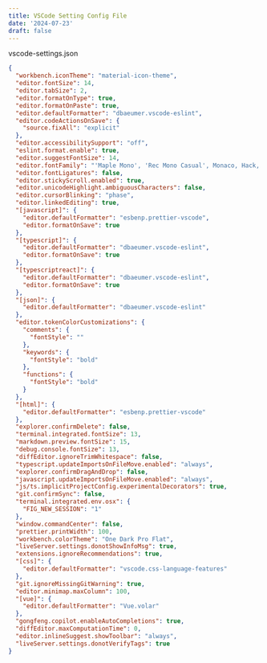 ```yaml
---
title: VSCode Setting Config File
date: '2024-07-23'
draft: false
---
```


vscode-settings.json

```json
{
  "workbench.iconTheme": "material-icon-theme",
  "editor.fontSize": 14,
  "editor.tabSize": 2,
  "editor.formatOnType": true,
  "editor.formatOnPaste": true,
  "editor.defaultFormatter": "dbaeumer.vscode-eslint",
  "editor.codeActionsOnSave": {
    "source.fixAll": "explicit"
  },
  "editor.accessibilitySupport": "off",
  "eslint.format.enable": true,
  "editor.suggestFontSize": 14,
  "editor.fontFamily": "'Maple Mono', 'Rec Mono Casual', Monaco, Hack, Menlo, 'Courier New', monospace",
  "editor.fontLigatures": false,
  "editor.stickyScroll.enabled": true,
  "editor.unicodeHighlight.ambiguousCharacters": false,
  "editor.cursorBlinking": "phase",
  "editor.linkedEditing": true,
  "[javascript]": {
    "editor.defaultFormatter": "esbenp.prettier-vscode",
    "editor.formatOnSave": true
  },
  "[typescript]": {
    "editor.defaultFormatter": "dbaeumer.vscode-eslint",
    "editor.formatOnSave": true
  },
  "[typescriptreact]": {
    "editor.defaultFormatter": "dbaeumer.vscode-eslint",
    "editor.formatOnSave": true
  },
  "[json]": {
    "editor.defaultFormatter": "dbaeumer.vscode-eslint"
  },
  "editor.tokenColorCustomizations": {
    "comments": {
      "fontStyle": ""
    },
    "keywords": {
      "fontStyle": "bold"
    },
    "functions": {
      "fontStyle": "bold"
    }
  },
  "[html]": {
    "editor.defaultFormatter": "esbenp.prettier-vscode"
  },
  "explorer.confirmDelete": false,
  "terminal.integrated.fontSize": 13,
  "markdown.preview.fontSize": 15,
  "debug.console.fontSize": 13,
  "diffEditor.ignoreTrimWhitespace": false,
  "typescript.updateImportsOnFileMove.enabled": "always",
  "explorer.confirmDragAndDrop": false,
  "javascript.updateImportsOnFileMove.enabled": "always",
  "js/ts.implicitProjectConfig.experimentalDecorators": true,
  "git.confirmSync": false,
  "terminal.integrated.env.osx": {
    "FIG_NEW_SESSION": "1"
  },
  "window.commandCenter": false,
  "prettier.printWidth": 100,
  "workbench.colorTheme": "One Dark Pro Flat",
  "liveServer.settings.donotShowInfoMsg": true,
  "extensions.ignoreRecommendations": true,
  "[css]": {
    "editor.defaultFormatter": "vscode.css-language-features"
  },
  "git.ignoreMissingGitWarning": true,
  "editor.minimap.maxColumn": 100,
  "[vue]": {
    "editor.defaultFormatter": "Vue.volar"
  },
  "gongfeng.copilot.enableAutoCompletions": true,
  "diffEditor.maxComputationTime": 0,
  "editor.inlineSuggest.showToolbar": "always",
  "liveServer.settings.donotVerifyTags": true
}

```